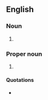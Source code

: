 {{also|FooFoo|fufú|foo-foo}}
==English==

===Noun===
{{en-noun|-}}

# {{alternative spelling of|en|foo-foo}}

===Proper noun===
{{en-proper noun}}

# {{alternative form of|en|Foo}}

====Quotations====
* {{seeCites|en|Foo}}